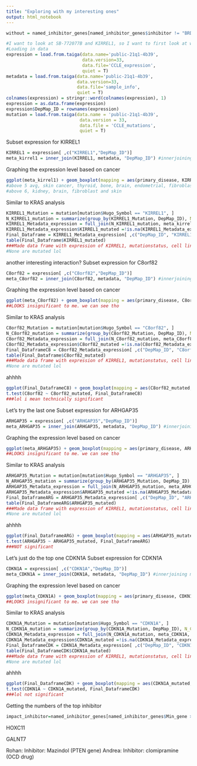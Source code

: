 ```yaml
---
title: "Exploring with my interesting ones"
output: html_notebook
---
```


```r
without = named_inhibitor_genes[named_inhibitor_genes$inhibitor != "BRD-A16035238-001-01-7::2.5::MTS007", ]
```

```r
#I want to look at SB-772077B and KIRREL1, so I want to first look at what cancers express KIRREL1
#Loading in data
expression = load.from.taiga(data.name='public-21q1-4b39',
                             data.version=33,
                             data.file='CCLE_expression',
                             quiet = T)
metadata = load.from.taiga(data.name='public-21q1-4b39', 
                           data.version=33, 
                           data.file='sample_info', 
                           quiet = T)
colnames(expression) = stringr::word(colnames(expression), 1) 
expression = as.data.frame(expression)
expression$DepMap_ID = rownames(expression)
mutation = load.from.taiga(data.name = 'public-21q1-4b39',
                            data.version = 33,
                            data.file = 'CCLE_mutations',
                            quiet = T)
```

Subset expression for KIRREL1
```r
KIRREL1 = expression[ ,c("KIRREL1","DepMap_ID")]
meta_kirrel1 = inner_join(KIRREL1, metadata, "DepMap_ID") #innerjoining metadata with expression
```

Graphing the expression level based on cancer
```r
ggplot(meta_kirrel1) + geom_boxplot(mapping = aes(primary_disease, KIRREL1)) + ggtitle("All Cancer KIRREL1 Expression") + theme_classic()+theme(axis.text.x = element_text(angle = 90))
#above 5 avg, skin cancer, thyroid, bone, brain, endometrial, fibroblast, kidney, liposarcoma, liver, ovarian, rhabdoid, sarcoma,
#above 6, kidney, brain, fibroblast and skin
```

Similar to KRAS analysis
```r
KIRREL1_Mutation = mutation[mutation$Hugo_Symbol == "KIRREL1", ]
N_KIRREL1_mutation = summarize(group_by(KIRREL1_Mutation, DepMap_ID), N_KIRREL1_mutation = n())
KIRREL1_Metadata_expression = full_join(N_KIRREL1_mutation, meta_kirrel1, "DepMap_ID")
KIRREL1_Metadata_expression$KIRREL1_mutated =!is.na(KIRREL1_Metadata_expression$N_KIRREL1_mutation)
Final_Dataframe = KIRREL1_Metadata_expression[ ,c("DepMap_ID", "KIRREL1_mutated", "KIRREL1", "primary_disease")]
table(Final_Dataframe$KIRREL1_mutated)
###Made data frame with expression of KIRREL1, mutationstatus, cell line, and cancer sub type
#None are mutated lol
```

another interesting interaction?
Subset expression for C8orf82
```r
C8orf82 = expression[ ,c("C8orf82","DepMap_ID")]
meta_C8orf82 = inner_join(C8orf82, metadata, "DepMap_ID") #innerjoining metadata with expression
```

Graphing the expression level based on cancer
```r
ggplot(meta_C8orf82) + geom_boxplot(mapping = aes(primary_disease, C8orf82)) + ggtitle("All Cancer C8orf82 Expression") + theme_minimal()+theme(axis.text.x = element_text(angle = 90))
##LOOKS insignificant to me. we can see tho
```

Similar to KRAS analysis
```r
C8orf82_Mutation = mutation[mutation$Hugo_Symbol == "C8orf82", ]
N_C8orf82_mutation = summarize(group_by(C8orf82_Mutation, DepMap_ID), N_C8orf82_mutation = n())
C8orf82_Metadata_expression = full_join(N_C8orf82_mutation, meta_C8orf82, "DepMap_ID")
C8orf82_Metadata_expression$C8orf82_mutated =!is.na(C8orf82_Metadata_expression$N_C8orf82_mutation)
Final_DataframeC8 = C8orf82_Metadata_expression[ ,c("DepMap_ID", "C8orf82_mutated", "C8orf82", "primary_disease")]
table(Final_Dataframe$C8orf82_mutated)
###Made data frame with expression of KIRREL1, mutationstatus, cell line, and cancer sub type
#None are mutated lol
```

ahhhh
```r
ggplot(Final_DataframeC8) + geom_boxplot(mapping = aes(C8orf82_mutated, C8orf82)) + ggtitle("Mutated C8orf82 Expression") + theme_minimal()
t.test(C8orf82 ~ C8orf82_mutated, Final_DataframeC8)
###lol i mean technically significant
```

Let's try the last one
Subset expression for ARHGAP35
```r
ARHGAP35 = expression[ ,c("ARHGAP35","DepMap_ID")]
meta_ARHGAP35 = inner_join(ARHGAP35, metadata, "DepMap_ID") #innerjoining metadata with expression
```

Graphing the expression level based on cancer
```r
ggplot(meta_ARHGAP35) + geom_boxplot(mapping = aes(primary_disease, ARHGAP35)) + ggtitle("All Cancer ARHGAP35 Expression") + theme_minimal()+theme(axis.text.x = element_text(angle = 90))
##LOOKS insignificant to me. we can see tho
```

Similar to KRAS analysis
```r
ARHGAP35_Mutation = mutation[mutation$Hugo_Symbol == "ARHGAP35", ]
N_ARHGAP35_mutation = summarize(group_by(ARHGAP35_Mutation, DepMap_ID), N_ARHGAP35_mutation = n())
ARHGAP35_Metadata_expression = full_join(N_ARHGAP35_mutation, meta_ARHGAP35, "DepMap_ID")
ARHGAP35_Metadata_expression$ARHGAP35_mutated =!is.na(ARHGAP35_Metadata_expression$N_ARHGAP35_mutation)
Final_DataframeARG = ARHGAP35_Metadata_expression[ ,c("DepMap_ID", "ARHGAP35_mutated", "ARHGAP35", "primary_disease")]
table(Final_DataframeARG$ARHGAP35_mutated)
###Made data frame with expression of KIRREL1, mutationstatus, cell line, and cancer sub type
#None are mutated lol
```

ahhhh
```r
ggplot(Final_DataframeARG) + geom_boxplot(mapping = aes(ARHGAP35_mutated, ARHGAP35)) + ggtitle("Mutated ARHGAP35 Expression") + theme_minimal()
t.test(ARHGAP35 ~ ARHGAP35_mutated, Final_DataframeARG)
###NOT significant
```

Let's just do the top one
CDKN1A
Subset expression for CDKN1A
```r
CDKN1A = expression[ ,c("CDKN1A","DepMap_ID")]
meta_CDKN1A = inner_join(CDKN1A, metadata, "DepMap_ID") #innerjoining metadata with expression
```

Graphing the expression level based on cancer
```r
ggplot(meta_CDKN1A) + geom_boxplot(mapping = aes(primary_disease, CDKN1A)) + ggtitle("All Cancer CDKN1A Expression") + theme_minimal()+theme(axis.text.x = element_text(angle = 90))
##LOOKS insignificant to me. we can see tho
```

Similar to KRAS analysis
```r
CDKN1A_Mutation = mutation[mutation$Hugo_Symbol == "CDKN1A", ]
N_CDKN1A_mutation = summarize(group_by(CDKN1A_Mutation, DepMap_ID), N_CDKN1A_mutation = n())
CDKN1A_Metadata_expression = full_join(N_CDKN1A_mutation, meta_CDKN1A, "DepMap_ID")
CDKN1A_Metadata_expression$CDKN1A_mutated =!is.na(CDKN1A_Metadata_expression$N_CDKN1A_mutation)
Final_DataframeCDK = CDKN1A_Metadata_expression[ ,c("DepMap_ID", "CDKN1A_mutated", "CDKN1A", "primary_disease")]
table(Final_DataframeCDK$CDKN1A_mutated)
###Made data frame with expression of KIRREL1, mutationstatus, cell line, and cancer sub type
#None are mutated lol
```

ahhhh
```r
ggplot(Final_DataframeCDK) + geom_boxplot(mapping = aes(CDKN1A_mutated, CDKN1A)) + ggtitle("Mutated C8orf82 Expression") + theme_minimal()
t.test(CDKN1A ~ CDKN1A_mutated, Final_DataframeCDK)
###lol not significant
```

Getting the numbers of the top inhibitor
```r
impact_inhibitor=named_inhibitor_genes[named_inhibitor_genes$Min_gene >="-0.2",]
```

HOXC11

GALNT7


Rohan: Inhibitor: Mazindol (PTEN gene)
Andrea: Inhibitor: clomipramine (OCD drug)